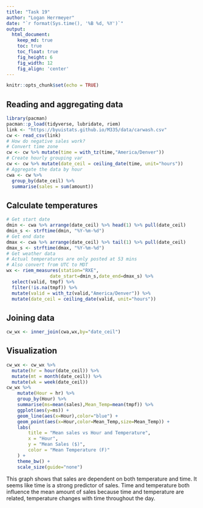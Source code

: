 ```yaml
---
title: "Task 19"
author: "Logan Herrmeyer"
date: "`r format(Sys.time(), '%B %d, %Y')`"
output:
  html_document:  
    keep_md: true
    toc: true
    toc_float: true
    fig_height: 6
    fig_width: 12
    fig_align: 'center'
---
```


```r
knitr::opts_chunk$set(echo = TRUE)
```

## Reading and aggregating data

```r
library(pacman)
pacman::p_load(tidyverse, lubridate, riem)
link <- "https://byuistats.github.io/M335/data/carwash.csv"
cw <- read_csv(link)
# How do negative sales work?
# Convert time zone
cw <- cw %>% mutate(time = with_tz(time,"America/Denver"))
# Create hourly grouping var  
cw <- cw %>% mutate(date_ceil = ceiling_date(time, unit="hours"))
# Aggregate the data by hour
cwa <- cw %>%
  group_by(date_ceil) %>%
  summarise(sales = sum(amount))
```

## Calculate temperatures

```r
# Get start date
dmin <- cwa %>% arrange(date_ceil) %>% head(1) %>% pull(date_ceil)
dmin_s <- strftime(dmin, "%Y-%m-%d")
# Get end date
dmax <- cwa %>% arrange(date_ceil) %>% tail(1) %>% pull(date_ceil)
dmax_s <- strftime(dmax, "%Y-%m-%d")
# Get weather data
# Actual temperatures are only posted at 53 mins
# Also convert from UTC to MDT
wx <- riem_measures(station="RXE",
                date_start=dmin_s,date_end=dmax_s) %>%
  select(valid, tmpf) %>%
  filter(!is.na(tmpf)) %>%
  mutate(valid = with_tz(valid,"America/Denver")) %>%
  mutate(date_ceil = ceiling_date(valid, unit="hours"))
```

## Joining data

```r
cw_wx <- inner_join(cwa,wx,by="date_ceil")
```

## Visualization

```r
cw_wx <- cw_wx %>%
  mutate(hr = hour(date_ceil)) %>%
  mutate(mt = month(date_ceil)) %>%
  mutate(wk = week(date_ceil))
cw_wx %>%
    mutate(Hour = hr) %>%
    group_by(Hour) %>%
    summarise(ms=mean(sales),Mean_Temp=mean(tmpf)) %>%
    ggplot(aes(y=ms)) +
    geom_line(aes(x=Hour),color="blue") +
    geom_point(aes(x=Hour,color=Mean_Temp,size=Mean_Temp)) +
    labs(
        title = "Mean sales vs Hour and Temperature",
        x = "Hour",
        y = "Mean Sales ($)",
        color = "Mean Temperature (F)"
    ) +
    theme_bw() +
    scale_size(guide="none")
```

This graph shows that sales are dependent on both temperature and time. It seems like time is a strong predictor of sales. Time and temperature both influence the mean amount of sales because time and temperature are related, temperature changes with time throughout the day.